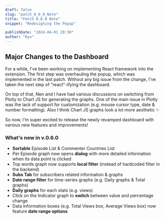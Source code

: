 ```yaml
---
draft: false
slug: "patch_0_6_0_Note"
title: "Patch 0.6.0 Note"
snippet: "Redesigning the Popup"

publishDate: "2024-04-01 20:30"
author: "Kyo"
---
```


## Major Changes to the Dashboard

For a while, I've been working on implementing React framework into the extension. 
The first step was overhauling the popup, which was implemented in the last patch.
Without any big issue from the change, I've taken the next step of "react"-ifying the dashboard.

On top of that, Nen and I have had various discussions on switching from Plotly to Chart JS for generating the graphs.
One of the main issue in Plotly was the lack of support for customization (e.g. mouse cursor type, date & number formatting).
Also I think Chart JS graphs look a lot more aesthetic ✨

So now, I'm super excited to release the newly revamped dashboard with various new features and improvements!

### What's new in v.0.6.0

- **Sortable** Episode List & Commenter Countries List
- Per Episode graph now opens **dialog** with more detailed information when its data point is clicked
- Top words graph now supports **local filter** (instead of hardcoded filter in the backend)
- **Subs Tab** for subscribers related information & graphs
- **Date range filter** for time-series graphs (e.g. Daily graphs & Total graphs)
- **Daily graphs** for each stats (e.g. views)
- Click on the Indicator graph to **switch** between value and percentage change 
- Data information boxes (e.g. Total Views box, Average Views box) now feature **date range options**
